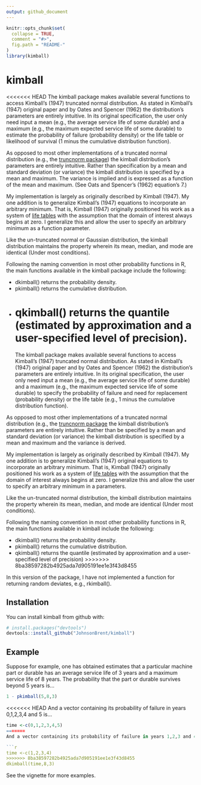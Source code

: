 ```yaml
---
output: github_document
---
```


<!-- README.md is generated from README.Rmd. Please edit that file -->

```r
knitr::opts_chunk$set(
  collapse = TRUE,
  comment = "#>",
  fig.path = "README-"
)
library(kimball)
```

# kimball

<<<<<<< HEAD
The kimball package makes available several functions to access Kimball's (1947) truncated normal distribution. As stated in Kimball's (1947) original paper and by Oates and Spencer (1962) the distribution's parameters are entirely intuitive. In its original specification, the user only need input a mean (e.g., the average service life of some durable) and a maximum (e.g., the maximum expected service life of some durable) to estimate the probability of failure (probability density) or the life table or likelihood of survival (1 minus the cumulative distribution function).

As opposed to most other implementations of a truncated normal distribution (e.g., the [truncnorm package](https://cran.r-project.org/web/packages/truncnorm/index.html)) the kimball distribution's parameters are entirely intuitive. Rather than specification by a mean and standard deviation (or variance) the kimball distribution is specified by a mean and maximum. The variance is implied and is expressed as a function of the mean and maximum.  (See Oats and Spencer's (1962) equation's 7.)

My implementation is largely as originally described by Kimball (1947). My one addition is to generalize Kimball's (1947) equations to incorporate an arbitrary minimum. That is, Kimball (1947) originally positioned his work as a system of [life tables](https://en.wikipedia.org/wiki/Life_table) with the assumption that the domain of interest always begins at zero. I generalize this and allow the user to specify an arbitrary minimum as a function parameter.

Like the un-truncated normal or Gaussian distribution, the kimball distribution maintains the property wherein its mean, median, and mode are identical (Under most conditions).

Following the naming convention in most other probability functions in R, the main functions available in the kimball package include the following:

-   dkimball() returns the probability density.
-   pkimball() returns the cumulative distribution.
-   qkimball() returns the quantile (estimated by approximation and a user-specified level of precision).
=======
The kimball package makes available several functions to access Kimball's (1947) truncated normal distribution.  As stated in Kimball's (1947) original paper and by Oates and Spencer (1962) the distribution's parameters are entirely intuitive. In its original specification, the user only need input a mean (e.g., the average service life of some durable) and a maximum (e.g., the maximum expected service life of some durable) to specify the probability of failure and need for replacement (probability density) or the life table (e.g., 1 minus the cumulative distribution function). 

As opposed to most other implementations of a truncated normal distribution (e.g., the [truncnorm package](https://cran.r-project.org/web/packages/truncnorm/index.html) the kimball distribution's parameters are entirely intuitive. Rather than be specified by a mean and standard deviation (or variance) the kimball distribution is specified by a mean and maximum and the variance is derived. 

My implementation is largely as originally described by Kimball (1947). My one addition is to generalize Kimball's (1947) original equations to incorporate an arbitrary minimum. That is, Kimball (1947) originally positioned his work as a system of [life tables](https://en.wikipedia.org/wiki/Life_table) with the assumption that the domain of interest always begins at zero. I generalize this and allow the user to specify an arbitrary minimum in a parameters.

Like the un-truncated normal distribution, the kimball distribution maintains the property wherein its mean, median, and mode are identical (Under most conditions).

Following the naming convention in most other probability functions in R, the main functions available in kimball include the following:

- dkimball() returns the probability density.
- pkimball() returns the cumulative distribution.
- qkimball() returns the quantile (estimated by approximation and a user-specified level of precision)
>>>>>>> 8ba38597282b4925ada7d905191ee1e3f43d8455

In this version of the package, I have not implemented a function for returning random deviates, e.g., rkimball().


## Installation

You can install kimball from github with:

```r
# install.packages("devtools")
devtools::install_github("JohnsonBrent/kimball")
```

## Example

Suppose for example, one has obtained estimates that a particular machine part or durable has an average service life of 3 years and a maximum service life of 8 years. The probability that the part or durable survives beyond 5 years is...

```r
1 - pkimball(5,8,3)
```
<<<<<<< HEAD
And a vector containing its probability of failure in years 0,1,2,3,4 and 5 is...

```r
time <-c(0,1,2,3,4,5)
=======
And a vector containing its probability of failure in years 1,2,3 and 4 is...

```r
time <-c(1,2,3,4)
>>>>>>> 8ba38597282b4925ada7d905191ee1e3f43d8455
dkimball(time,8,3)
```

See the vignette for more examples.
